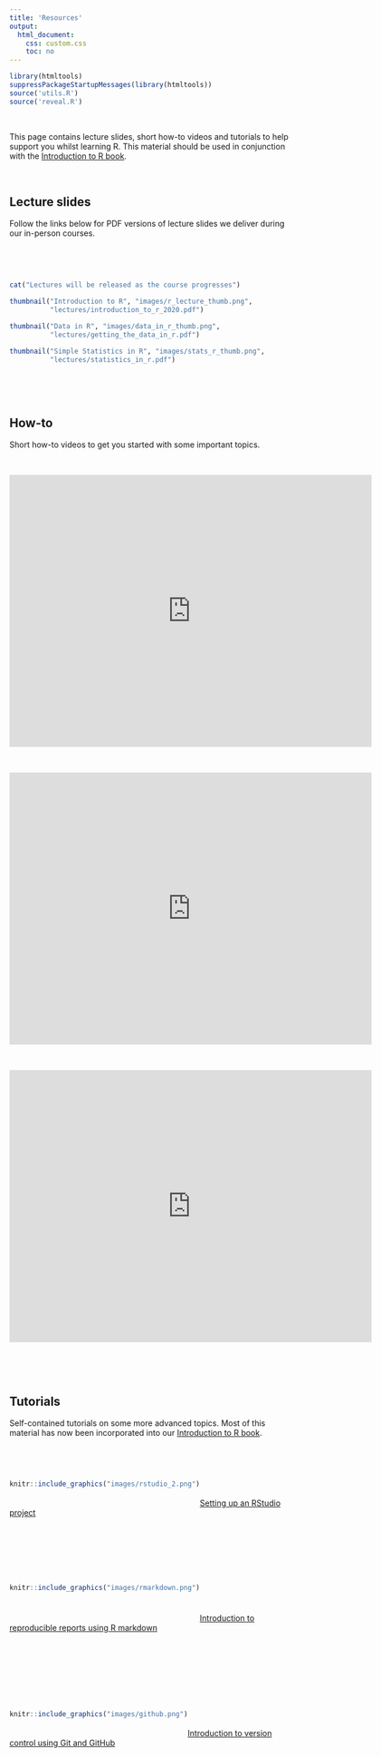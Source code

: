 ```yaml
---
title: 'Resources'
output: 
  html_document:
    css: custom.css
    toc: no
---
```

```r
library(htmltools)
suppressPackageStartupMessages(library(htmltools))
source('utils.R')
source('reveal.R')
```

\  

This page contains lecture slides, short how-to videos and tutorials to help support you whilst learning R. This material should be used in conjunction with the [Introduction to R book](https://alexd106.github.io/Rbook). 

\  

## Lecture slides

Follow the links below for PDF versions of lecture slides we deliver during our in-person courses.

\  

\  

```r
cat("Lectures will be released as the course progresses")
```


```r
thumbnail("Introduction to R", "images/r_lecture_thumb.png",
          "lectures/introduction_to_r_2020.pdf")
```

```r
thumbnail("Data in R", "images/data_in_r_thumb.png",
          "lectures/getting_the_data_in_r.pdf")
```

```r
thumbnail("Simple Statistics in R", "images/stats_r_thumb.png",
          "lectures/statistics_in_r.pdf")
```

\  

\  

## How-to

Short how-to videos to get you started with some important topics. 

\  

<iframe src="https://player.vimeo.com/video/415501284" width="640" height="480" frameborder="0" allow="autoplay; fullscreen" allowfullscreen></iframe>

\  

<iframe src="https://player.vimeo.com/video/416391353" width="640" height="480" frameborder="0" allow="autoplay; fullscreen" allowfullscreen></iframe>

\  

<iframe src="https://player.vimeo.com/video/416743698" width="640" height="480" frameborder="0" allow="autoplay; fullscreen" allowfullscreen></iframe>

\  

\  

## Tutorials

Self-contained tutorials on some more advanced topics. Most of this material has now been incorporated into our [Introduction to R book](https://alexd106.github.io/Rbook).  

\  

\  

<div style= "float:left;position: relative; top: -15px;">
```r
knitr::include_graphics("images/rstudio_2.png")
```
</div>

\  

[Setting up an RStudio project](project_setup.html)  

\  

\  

\  

\  

<div style= "float:left;position: relative; top: -35px;">
```r
knitr::include_graphics("images/rmarkdown.png")
```
</div>

\ 

[Introduction to reproducible reports using R markdown](Rmarkdown_intro.html)

\  

\  

\  

\  

<div style= "float:left;position: relative; top: -15px;">
```r
knitr::include_graphics("images/github.png")
```
</div>

\  

[Introduction to version control using Git and GitHub](Github_intro.html)

\  


